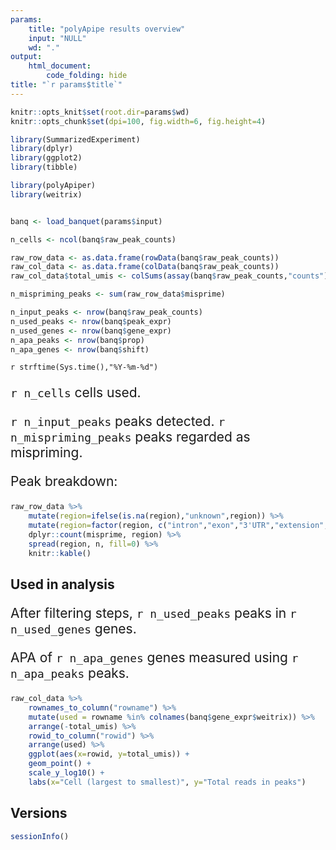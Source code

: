 ```yaml
---
params:
    title: "polyApipe results overview"
    input: "NULL"
    wd: "."
output: 
    html_document:
        code_folding: hide
title: "`r params$title`"
---
```


```r
knitr::opts_knit$set(root.dir=params$wd)
knitr::opts_chunk$set(dpi=100, fig.width=6, fig.height=4)
```

```r
library(SummarizedExperiment)
library(dplyr)
library(ggplot2)
library(tibble)

library(polyApiper)
library(weitrix)


banq <- load_banquet(params$input)

n_cells <- ncol(banq$raw_peak_counts)

raw_row_data <- as.data.frame(rowData(banq$raw_peak_counts))
raw_col_data <- as.data.frame(colData(banq$raw_peak_counts))
raw_col_data$total_umis <- colSums(assay(banq$raw_peak_counts,"counts"))

n_mispriming_peaks <- sum(raw_row_data$misprime)

n_input_peaks <- nrow(banq$raw_peak_counts)
n_used_peaks <- nrow(banq$peak_expr)
n_used_genes <- nrow(banq$gene_expr)
n_apa_peaks <- nrow(banq$prop)
n_apa_genes <- nrow(banq$shift)
```

`r strftime(Sys.time(),"%Y-%m-%d")`

<div style="font-size: 150%">
`r n_cells` cells used.

`r n_input_peaks` peaks detected. `r n_mispriming_peaks` peaks regarded as mispriming.

Peak breakdown:
</div>

```r
raw_row_data %>% 
    mutate(region=ifelse(is.na(region),"unknown",region)) %>%
    mutate(region=factor(region, c("intron","exon","3'UTR","extension","unknown"))) %>%
    dplyr::count(misprime, region) %>% 
    spread(region, n, fill=0) %>%
    knitr::kable()
```

## Used in analysis

<div style="font-size: 150%">
After filtering steps, `r n_used_peaks` peaks in `r n_used_genes` genes.

APA of `r n_apa_genes` genes measured using `r n_apa_peaks` peaks.
</div>

```r
raw_col_data %>%
    rownames_to_column("rowname") %>% 
    mutate(used = rowname %in% colnames(banq$gene_expr$weitrix)) %>%
    arrange(-total_umis) %>%
    rowid_to_column("rowid") %>%
    arrange(used) %>%
    ggplot(aes(x=rowid, y=total_umis)) + 
    geom_point() +
    scale_y_log10() +
    labs(x="Cell (largest to smallest)", y="Total reads in peaks")
```

## Versions

```r
sessionInfo()
```



